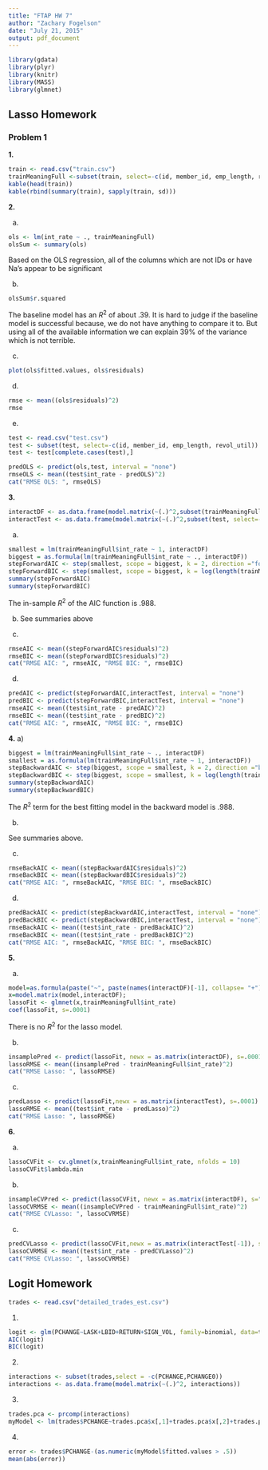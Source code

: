 ```yaml
---
title: "FTAP HW 7"
author: "Zachary Fogelson"
date: "July 21, 2015"
output: pdf_document
---
```


```r
library(gdata)
library(plyr)
library(knitr)
library(MASS)
library(glmnet)
```

## Lasso Homework

### Problem 1

**1.**
```r
train <- read.csv("train.csv")
trainMeaningFull <-subset(train, select=-c(id, member_id, emp_length, revol_util))
kable(head(train))
kable(rbind(summary(train), sapply(train, sd)))
```

**2.**

a) 

```r
ols <- lm(int_rate ~ ., trainMeaningFull)
olsSum <- summary(ols)
```

Based on the OLS regression, all of the columns which are not IDs or have Na's appear to be significant

b)

```r
olsSum$r.squared
```

The baseline model has an $R^2$ of about .39. It is hard to judge if the baseline model is successful because, we do not have anything to compare it to. But using all of the available information we can explain 39% of the variance which is not terrible.

c)

```r
plot(ols$fitted.values, ols$residuals)
```

d)

```r
rmse <- mean((ols$residuals)^2)
rmse
```

e)

```r
test <- read.csv("test.csv")
test <- subset(test, select=-c(id, member_id, emp_length, revol_util))
test <- test[complete.cases(test),]
```

```r
predOLS <- predict(ols,test, interval = "none")
rmseOLS <- mean((test$int_rate - predOLS)^2)
cat("RMSE OLS: ", rmseOLS)
```


**3.**

```r
interactDF <- as.data.frame(model.matrix(~(.)^2,subset(trainMeaningFull, select=-c(int_rate))))
interactTest <- as.data.frame(model.matrix(~(.)^2,subset(test, select=-c(int_rate))))
```

a) 
```r
smallest = lm(trainMeaningFull$int_rate ~ 1, interactDF)
biggest = as.formula(lm(trainMeaningFull$int_rate ~ ., interactDF))
stepForwardAIC <- step(smallest, scope = biggest, k = 2, direction ="forward", trace = F)
stepForwardBIC <- step(smallest, scope = biggest, k = log(length(trainMeaningFull$int_rate)), direction ="forward", trace = F)
summary(stepForwardAIC)
summary(stepForwardBIC)
```

The in-sample $R^2$ of the AIC function is .988.

b)
See summaries above

c)
```r
rmseAIC <- mean((stepForwardAIC$residuals)^2)
rmseBIC <- mean((stepForwardBIC$residuals)^2)
cat("RMSE AIC: ", rmseAIC, "RMSE BIC: ", rmseBIC)
```

d)
```r
predAIC <- predict(stepForwardAIC,interactTest, interval = "none")
predBIC <- predict(stepForwardBIC,interactTest, interval = "none")
rmseAIC <- mean((test$int_rate - predAIC)^2)
rmseBIC <- mean((test$int_rate - predBIC)^2)
cat("RMSE AIC: ", rmseAIC, "RMSE BIC: ", rmseBIC)
```


**4.**
a)
```r
biggest = lm(trainMeaningFull$int_rate ~ ., interactDF)
smallest = as.formula(lm(trainMeaningFull$int_rate ~ 1, interactDF))
stepBackwardAIC <- step(biggest, scope = smallest, k = 2, direction ="backward", trace = F)
stepBackwardBIC <- step(biggest, scope = smallest, k = log(length(trainMeaningFull$int_rate)), direction ="backward", trace = F)
summary(stepBackwardAIC)
summary(stepBackwardBIC)
```

The $R^2$ term for the best fitting model in the backward model is .988.

b)

See summaries above.

c)
```r
rmseBackAIC <- mean((stepBackwardAIC$residuals)^2)
rmseBackBIC <- mean((stepBackwardBIC$residuals)^2)
cat("RMSE AIC: ", rmseBackAIC, "RMSE BIC: ", rmseBackBIC)
```

d)
```r
predBackAIC <- predict(stepBackwardAIC,interactTest, interval = "none")
predBackBIC <- predict(stepBackwardBIC,interactTest, interval = "none")
rmseBackAIC <- mean((test$int_rate - predBackAIC)^2)
rmseBackBIC <- mean((test$int_rate - predBackBIC)^2)
cat("RMSE AIC: ", rmseBackAIC, "RMSE BIC: ", rmseBackBIC)
```

**5.**

a)
```r
model=as.formula(paste("~", paste(names(interactDF)[-1], collapse= "+")))
x=model.matrix(model,interactDF);
lassoFit <- glmnet(x,trainMeaningFull$int_rate)
coef(lassoFit, s=.0001)
```

There is no $R^2$ for the lasso model.

b) 

```r
insamplePred <- predict(lassoFit, newx = as.matrix(interactDF), s=.0001)
lassoRMSE <- mean((insamplePred - trainMeaningFull$int_rate)^2)
cat("RMSE Lasso: ", lassoRMSE)
```

c)
```r
predLasso <- predict(lassoFit,newx = as.matrix(interactTest), s=.0001)
lassoRMSE <- mean((test$int_rate - predLasso)^2)
cat("RMSE Lasso: ", lassoRMSE)
```

**6.**

a)
```r
lassoCVFit <- cv.glmnet(x,trainMeaningFull$int_rate, nfolds = 10)
lassoCVFit$lambda.min
```

b)
```r
insampleCVPred <- predict(lassoCVFit, newx = as.matrix(interactDF), s="lambda.min")
lassoCVRMSE <- mean((insampleCVPred - trainMeaningFull$int_rate)^2)
cat("RMSE CVLasso: ", lassoCVRMSE)
```

c)
```r
predCVLasso <- predict(lassoCVFit,newx = as.matrix(interactTest[-1]), s="lambda.min")
lassoCVRMSE <- mean((test$int_rate - predCVLasso)^2)
cat("RMSE CVLasso: ", lassoCVRMSE)
```


## Logit Homework

```r
trades <- read.csv("detailed_trades_est.csv")
```

1)

```r
logit <- glm(PCHANGE~LASK+LBID+RETURN+SIGN_VOL, family=binomial, data=trades)
AIC(logit)
BIC(logit)
```


2)

```r
interactions <- subset(trades,select = -c(PCHANGE,PCHANGE0))
interactions <- as.data.frame(model.matrix(~(.)^2, interactions))
```

3)

```r
trades.pca <- prcomp(interactions)
myModel <- lm(trades$PCHANGE~trades.pca$x[,1]+trades.pca$x[,2]+trades.pca$x[,3])
```

4)
```r
error <- trades$PCHANGE-(as.numeric(myModel$fitted.values > .5))
mean(abs(error))
```
